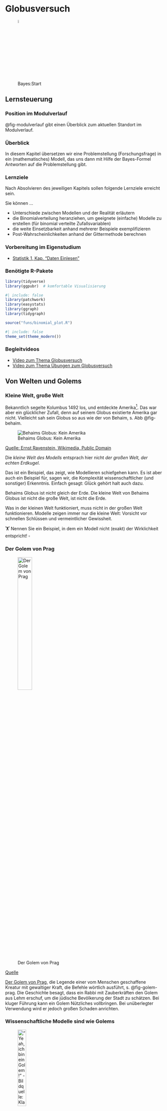 # Globusversuch





![Bayes:Start](img/Golem_hex.png){width=5%}




## Lernsteuerung

### Position im Modulverlauf

@fig-modulverlauf gibt einen Überblick zum aktuellen Standort im Modulverlauf.




### Überblick

In diesem Kapitel übersetzen wir eine Problemstellung (Forschungsfrage) in ein (mathematisches) Modell, das uns dann mit Hilfe der Bayes-Formel Antworten auf die Problemstellung gibt.


### Lernziele

Nach Absolvieren des jeweiligen Kapitels sollen folgende Lernziele erreicht sein.

Sie können ...


- Unterschiede zwischen Modellen und der Realität erläutern
- die Binomialverteilung heranziehen, um geeignete (einfache) Modelle zu erstellen (für binomial verteilte Zufallsvariablen)
- die weite Einsetzbarkeit anhand mehrerer Beispiele exemplifizieren
- Post-Wahrscheinlichkeiten anhand der Gittermethode berechnen


### Vorbereitung im Eigenstudium

- [Statistik 1, Kap. "Daten Einlesen"](https://statistik1.netlify.app/020-r)


### Benötigte R-Pakete


```r
library(tidyverse)
library(ggpubr)  # komfortable Visualisierung
```


```r
#| include: false
library(patchwork)
library(easystats)
library(ggraph)
library(tidygraph)

source("funs/binomial_plot.R")
```


```r
#| include: false
theme_set(theme_modern())
```


### Begleitvideos

- [Video zum Thema Globusversuch](https://youtu.be/fGlt9Ld4xzk)
- [Video zum Thema Übungen zum Globusversuch](https://youtu.be/YJEZiQvCBgs)

## Von Welten und Golems

### Kleine Welt, große Welt

Bekanntlich segelte Kolumbus 1492 los, und entdeckte Amerika^[wenn auch nicht als Erster]. Das war aber ein glücklicher Zufall, denn auf seinem Globus existierte Amerika gar nicht. Vielleicht sah sein Globus so aus wie der von Behaim, s. Abb @fig-behaim.

![Behaims Globus: Kein Amerika](img/Behaim.jpg){#fig-behaim}

[Quelle: Ernst Ravenstein, Wikimedia, Public Domain](https://commons.wikimedia.org/wiki/File:RavensteinBehaim.jpg)

Die *kleine Welt des Modells* entsprach hier nicht *der großen Welt, der echten Erdkugel*.

Das ist ein Beispiel, das zeigt, wie Modellieren schiefgehen kann. Es ist aber auch ein Beispiel für, sagen wir, die Komplexität wissenschaftlicher (und sonstiger) Erkenntnis. Einfach gesagt: Glück gehört halt auch dazu.


::: callout-note
Behaims Globus ist nicht gleich der Erde. Die kleine Welt von Behaims Globus ist nicht die große Welt, ist nicht die Erde.
:::

Was in der kleinen Welt funktioniert, muss nicht in der großen Welt funktionieren. Modelle zeigen immer nur die kleine Welt: Vorsicht vor schnellen Schlüssen und vermeintlicher Gewissheit.


:::{exr-modellno}
🏋 Nennen Sie ein Beispiel, in dem ein Modell nicht (exakt) der Wirklichkeit entspricht! $\square$
:::







### Der Golem von Prag

![Der Golem von Prag](img/170px-Golem_and_Loew.jpg){#fig-golem-prag width="33%"}

[Quelle](https://de.wikipedia.org/wiki/Golem)

[Der Golem von Prag](http://www.prague.net/golem), die Legende einer vom Menschen geschaffene Kreatur mit gewaltiger Kraft, die Befehle wörtlich ausführt, s. @fig-golem-prag.
Die Geschichte besagt, dass ein Rabbi mit Zauberkräften den Golem aus Lehm erschuf, um die jüdische Bevölkerung der Stadt zu schätzen.
Bei kluger Führung kann ein Golem Nützliches vollbringen.
Bei unüberlegter Verwendung wird er jedoch großen Schaden anrichten.

### Wissenschaftliche Modelle sind wie Golems



!["Yeah, ich bin ein Golem!" - Bildquelle: Klara Schaumann](img/Golem_hex.png){width=25%}

:::: {.columns}

::: {.column width="50%"}
**Golem**

Eigenschaften des *Golems*:

-   Besteht aus Lehm
-   Belebt durch "Wahrheit"
-   Mächtig
-   dumm
-   Führt Befehle wörtlich aus
-   Missbrauch leicht möglich
-   Märchen
:::

::: {.column width="50%"}
**Modell**

Eigenschaften eines *Modells*:


-   Besteht aus ~~Lehm~~Silikon
-   Belebt durch Wahrheit (?)
-   Manchmal mächtig
-   simpler als die Realität
-   Führt Befehle wörtlich aus
-   Missbrauch leicht möglich
-   Nicht einmal falsch
:::

::::





::: callout-note
Wir bauen Golems.
:::

@fig-xy stellt ein Sinnbild von Modellen dar.


Vergleichen wir die kleine Welt unserer Modellen (@tbl-klein-gross), wie z.B. Behaims Globus, mit der Großen Welt, die Kolumbus und wir befahren.




| Kleine Welt                                                | Große Welt                                 |
|-----------------------------------------|-------------------------------|
| Die Welt, wie sie der Golem sieht                          | Die Welt, wie sie in Wirklichkeit ist      |
| ist das Modell, aber nicht (zwangsläufig) die Wirklichkeit | entspricht nicht (zwangsläufig) dem Modell |
| Verwenden wir beim Modellieren                             | Ist das, was wir modellieren               |

: Kleine Welt vs. große Welt {#tbl-klein-gross}






<!-- ![So denkt unser Bayes-Golem](img/bayesupdate2.png){#fig-bayes1} -->



::: exm-bayes-lernen
### Die Bayes-Formel und Lernen
🏋 Bayes-Inferenz ähnelt dem Lernen von Menschen. Geben Sie ein Beispiel von Lernen bei Menschen, das oben dargestelltem Prozess ähnelt!$\square$
:::

## Ein erster Versuch: Wir werfen den Globus





### Welcher Anteil der Erdoberfläche ist mit Wasser bedeckt?


:::{#exm-fofra1}
### Wasseranteil auf der Erdoberfläche
Unsere Forschungsfrage lautet, mit welchem Anteil die Erde wohl mit Wasser bedeckt ist (@fig-erde)? Um möglichst wenig schreiben zu müssen, schreiben wir für "angenommener Wasseranteil auf der Erdoberfläche" kurz $p$ (wie proportion, Anteil). $\square$
:::

![Die Erde. Schön! Und mit viel Wasser, ca. 70% der Erdoberfläche sind mit Wasser bedeckt.](img/earth.png){#fig-erde width="10%" fig-align="center"}

[Quelle](https://pngimg.com/image/25340) CC 4.0 BY-NC

Analog können wir uns vorstellen, 11 Wissenschaftlis haben jeweils eine andere Hypothese zum Wasseranteil, $\pi$, der Erde. Die erste Person hat die Hypothese $\pi_1 = 0$, die zweite Person geht von $\pi_2 = 0.1$ aus ... die 11. Person von $\pi_{11} = 1$.
 
Um die Forschungsfage zu beantworten, werfen Sie einen Globus-Ball in die Luft und fangen in wieder auf. 
Sie notieren dann, ob die Stelle unter Ihrem Zeigefinger Wasser zeigt (W) oder Land (L). Den Versuch wiederholen Sie, bis Sie den Globusball insgesamt 9 Mal geworfen haben.^[Warum gerade 9 Mal? Tja, dann hat das Handy geklingelt... Auch in wissenschaftlichen Versuchen ist (leider?) nicht immer alles genau geregelt.]

So sah *mein*^[*Ihr* Ergebnis kann anders aussehen, schließlich ist es ja Zufall.] Ergebnis aus:

$$W \quad L \quad W \quad W \quad W \quad L \quad W \quad L \quad W$$


Also $W=6$ und $L=3$.

:::{#exr-globe1}
🏋️️ Besorgen Sie sich einen Globus (zur Not eine Münze) und stellen Sie den Versuch nach!$\square$
:::

### Wie entstanden die Daten?

Der physikalische Prozess, der zur Entstehung der Daten führt, nennt man den  *datengenierenden Prozess*.

In diesem Fall kann man ihn so beschreiben:

1.  Der wahre Anteil von Wasser, $W$, der Erdoberfläche ist $\pi$ (und $1-\pi$ ist der Anteil Land, $L$).
2.  Ein Wurf des Globusballs hat die Wahrscheinlichkeit $\pi$, eine $W$-Beobachtung zu erzeugen.
3.  Die Würfe des Globusballs sind unabhängig voneinander.
4.  Wir haben kein Vorwissen über $\pi$; jeder Wert ist uns gleich wahrscheinlich.


:::{#exr-annahmen1}
🏋 Welche Annahmen würden Sie ändern? 
Welche könnte man wegnehmen? Welche hinzufügen? 
Was wären die Konsequenzen?$\square$
:::






### Ein paar Fachbegriffe


:::{#def-priori}
### Priori-Verteilung
Für jede Hypothese haben wir ein Vorab-Wissen, das die jeweilige Plausibilität der Hypothese angibt: *Priori-Verteilung*.$\square$
:::

:::{#def-L}
### Likelihood
Für jede Hypothese (d.h. jeden *Parameterwert* $\pi$) möchten wir wissen, wie wahrscheinlich die Daten sind (unter der Annahme, dass die Hypothese richtig ist). Kurz: Wir suchen die *Likelihood*. 
Anders gesagt: Die Likelihood sagt uns, wie gut die Daten zu einer bestimmten Hypothese passen.$\square$
:::

:::{#def-post1}
### Posteriori-Verteilung
Dann gewichten wir den Likelihood mit dem Vorabwissen, so dass wir die *Posteriori-Verteilung*^[ Anstatt von *Priori* liest man auch *Prior*; anstatt *Posteriori* auch *Posterior*] bekommen.$\square$
:::


### Bayes-Updates


Der Golem denkt eigentlich ganz vernünftig:
Zuerst hat er ein Vorwissen zum Wasseranteil, die dazugehörige Wahrscheinlichkeitsverteilung nennt man *Priori-Verteilung*.
In unserem Beispiel ist das Vorwissen recht bescheiden: Jeder Wasseranteil ist ihm gleich plausibel.
Als nächstes beschaut sich der Golem die Daten und überlegt,
wie wahrscheinlich die Daten sind, wenn man von einer bestimmten Hypothese ausgeht, z.B. dass der Wasseranteil 10% beträgt.
Die zugehörige Wahrscheinlichkeit der Daten unter Annahme einer Hypothese nennt man die^[oder den?] *Likelihood.*
Als letztes bildet sich der Golem eine abschließende Meinung zur Wahrscheinlichkeit jeder Hypothese. Diese Wahrscheinlichkeitsverteilung nennt man *Posteriori-Verteilung*.
Sie berechnet als Gewichtung des Vorwissen mit den neuen Daten.
Anders gesagt: Das Vorwissen wird anhand der Erkenntnisse (der Daten) aktualisiert oder "geupdatet", s. @fig-bayes-update.


<!-- ![Updating mit Bayes](img/bayesupdate.png){#fig-bayes-update} -->


```mermaid
%%| fig-cap: Updating mit Bayes
%%| label: fig-bayes-update
graph LR
A[Priori-Vert.]-->B[Likelihood]-->C[Post-Vert.]-->A
```



:::{#exr-l1}
### Wie gut passen die Daten zur Hypothese, dass die Erde komplett trocken ist?

Wir haben in unseren Versuch $W=6$ und $L=3$ erzielt. Diese Daten passen *überhaupt nicht* zur Hypothese, dass die Erdoberfläche komplett trocken ist.
Die *Likelihood*, $L$ für $\pi=0$ ist also Null.
Analog ist die Likelihood für $\pi=1$ auch Null.$\square$
:::



### Wie wahrscheinlich ist ein Wasseranteil von 90%?

Wie wahrscheinlich ist es, einen bestimmten Wasseranteil, z.B. 6 Treffer (bei 9 Würfen) zu erhalten, wenn man eine bestimmte Hypothese (einen bestimmten Wasseranteil, z.B. 90%) annimmt?
Diese Wahrscheinlichkeit nennt man die *Likelihood*, $L$ oder  $L$.

<!-- Geht man von einer Binomialverteilng aus, ist die Likelihood einfach zu berechnen. -->

Wenn wir eine Binomialverteilung annehmen, dann gehen wir davon aus,  dass die Daten unabhängig voneinander entstehen und sich der Parameterwert nicht zwischenzeitlich ändert^[Die sog. "iid-Annahme", *i*ndependently and *i*dentically distributed: Jeder Wurf der Globusballes ist eine Realisation der gleichen Zufallsvariablen. Jeder Wurf ist unabhängig von allen anderen: Das Ergebnis eines Wurfes hat keinen (stochastischen) Einfluss auf ein Ergebnis anderer Würfe. Die Wahrscheinlichkeitsverteilung ist bei jedem Wurf identisch.].
Der Wasseranteil der Erde bleibt während des Versuchs gleich (durchaus plausibel).

Lassen Sie uns im Folgenden die Wahrscheinlichkeit ($Pr$), $W$ mal Wasser und $L$ mal Land zu beobachten, wenn die Wahrscheinlichkeit für Wasser $\pi$ beträgt, so bezeichnen: $(Pr(W,L | \pi))$.
Diese Wahrscheinlichkeit, $(Pr(W,L | \pi))$, kann man mit der *Binomialverteilung* berechnen.

Möchte man die Wahrscheinlichkeit ansprechen für das Ereignis "5 mal Wasser und 2 mal Land, wenn wir von einem Wasseranteil von 70% ausgehen", so würden wir kurz schreiben: $Pr(W=5, L=2 | \pi=.7)$.
Oder noch kürzer:  $Pr(W=5 | \pi=.7)$, denn bei 7 Würfen, von denen 5 $W$ gezeigt haben, ist die Anzahl von $L$ festgelegt. 

Die Binomialverteilung zeigt die Verteilung der Häufigkeit (Wahrscheinlichkeit) der Ereignisse (z.B. 2 Mal Kopf) beim wiederholten Münzwurf (und allen vergleichbaren Zufallsexperimenten): "Münzwurfverteilung", s. Kap. @sec-bin-distrib.


### Binomialverteilung mit R


Praktischerweise ist die Binomialverteilung in R eingebaut, wie wir gleich sehen werden.

Was ist der Anteil der gültigen Pfade in einem Baumdiagramm (Wahrscheinlichkeit), um 2 mal $W$ bei $N=W+L=3$ Würfen zu bekommen, wenn wir von $\pi=1/2$ ausgehen?^[Allgemeiner spricht man auch von 2 Treffern bei 3 Würfen (d.h. 1 "Nicht-Treffer", den wir als "Niete" bezeichnen). Treffer werden oft mit `1`  und Nieten mit `0` bezeichnet].


```r
dbinom(x = 2, size = 3, prob = 1/2)
```


Von den 8 Endkonten bzw. Pfaden sind 3 günstig. 
Demnach ist die Wahrscheinlichkeit des gesuchten Ereignis (2 Treffer bei 3 Würfen, binomialverteilt) gleich 3 von 8 (alle Pfade sind gleich wahrscheinlich);
3/8 sind 0.375.






```mermaid
%%| echo: false
%%| label: fig-binom1a
%%| fig-cap: Wir werfen den Globus (oder eine Münze) 3 Mal
flowchart TD
  A[A - Start] -. 1/2 .-> B[B - 0]
  A -. 1/2 .-> C[C - 1]
  B -. 1/2 .-> D[D - 0]
  B -. 1/2 .-> E[E - 1]
  C -. 1/2 .-> F[F - 0]
  C -. 1/2 .-> G[G - 1]
  D -. 1/2 .-> H[H - 0]
  D -. 1/2 .-> J[I - 1]
  E -. 1/2 .-> K[K - 0]
  E -. 1/2 .-> L[L - 1]
  F -. 1/2 .-> M[M - 0]
  F -. 1/2 .-> N[N - 1]
  G -. 1/2 .-> O[O - 0]
  G -. 1/2 .-> P[P - 1]
```


Abb. @fig-binom1a stellt einen einfachen Baum für 3 Globuswürfe mit je zwei möglichen Ereignissen (W vs. L) dar.
In der ersten (obersten) Zeile (Knoten A; "Start") ist Ausgangspunkt dargestellt: Der Globus ruht wurfbereit in unserer Hand.
Jetzt Achtung: Sie werfen den Globusball hoch.
Die Pfeile zeigen zu den (zwei) mögliche Ergebnissen.
Die zweite Zeile (Knoten B und C) stellt die beiden Ergebnisse des Wurfes dar. 
Die Ergebnisse sind hier mit `0` und `1` bezeichnet (das eine eine einfache und weiteinsetzbare Notation).
Die dritte Zeile (Knoten D bis G) stellt die Ergebnisse des des zweiten Wurfes dar.
Die vierte Zeile (Knoten H bis P)  stellt die Ergebnisse des des dritten Wurfes dar.


Für mehr Würfe würde das Diagramm irgendwann unübersichtlich werden.



Was ist der Anteil der gültigen Pfade in einem Baumdiagramm (Wahrscheinlichkeit), um 6 mal $W$ bei $N=W+L=9$ Würfen zu bekommen, wenn wir von $p=1/2$ ausgehen?

```r
dbinom(x = 6, size = 9, prob = 1/2)
```




@fig-bin-klein zeigt die Binomialverteilung $X \sim Bin(9, 1/2)$.


```r
#| echo: false
#| label: fig-bin-klein
#| fig-cap: "Ein Beispiel für eine Binomialverteilung mit Parametern N=9 und p=1/2."

binomial_plot(n = 9, p = 1/2)
```



Abb @fig-binom2 ist ein vergeblicher Versuch, so einen großen Baum ($n=9$) darzustellen.

:::callout-note
Visualisierungen wie Baumdiagramme sind eine praktische Hilfe zum Verständnis,
kommen aber bei größeren Daten schnell an ihre Grenze.
:::


```r
#| echo: false
#| label: fig-binom2
#| fig-cap: Wir werfen den Globus (oder eine Münze) 9 Mal, es resultieren 512 Endknoten. Nicht gerade übersichtlich.
my_tree <- tidygraph::create_tree(1023, 2, mode = "out")

my_tree %>%
  mutate(lab = 1:1023) %>% 
  ggraph(circular = TRUE) +
  geom_edge_link() +
  geom_node_label(mapping = aes(label = lab), size = 1) +
  coord_flip() +
  scale_y_reverse() +
  theme_void()

```


Jetzt folgen einige Beispiele.


::: {#exm-globus2}

## Globus mit 9 Treffern bei 9 Würfen

Was ist die Wahrscheinlichkeit für $W=9$ bei $N=9$ und $p=1/2$?

```r
dbinom(x = 9, size = 9, prob = 1/2)
```

Das ist 1 günstiger Pfad von 512 Pfaden.

:::



`dbinom` gibt uns die Wahrscheinlichkeit von `x` Treffern, bei `size` Versuchen zurück, wobei eine Binomialverteilung angenommen wird mit Trefferwahrscheinlichkeit `prob`.



### Unser Modell ist geboren

Wir fassen das Globusmodell so zusammen, s. @eq-globus1.

$$W \sim \text{Bin}(N,\pi)$${#eq-globus1}

Lies: "W ist *bin*omial verteilt mit den Parametern $N$ und $\pi$". $N$ gibt die Anzahl der Globuswürfe an: $N=W+L$.

Unser Vorab-Wissen zu $p$ sei, dass uns alle Werte gleich plausibel erscheinen ("uniform"):

$$\pi \sim \text{Unif}(0,1).$$

Lies: "$\pi$ ist gleich (uniform) verteilt mit der Untergrenze 0 und der Obergrenze 1".

Man könnte auch sagen: Wir haben praktisch kein Vorwissen, wir sind erstmal (aprior) indifferent,
jeder Parameterwert erscheint uns erstmal gleich wahrscheinlich.









```r
#| echo: false
#| fig-cap: Gleichverteilung mit Parametern min=0 und max=1
#| label: fig-unif
#| eval: false


uniform_Plot <- function(a, b){
  xvals <- data.frame(x = c(a, b)) #Range for x-values
  
  ggplot(data.frame(x = xvals), 
         aes(x = x)) + xlim(c(a, b)) + ylim(0, 1/(b - a)) +
    stat_function(fun = dunif, args = list(min = a, max = b), 
                  geom = "area", 
                  fill = "green", alpha = 0.35) + 
    stat_function(fun = dunif, args = list(min = a, max = b)) +
    labs(x = "X", y = "Dichte")  +
    geom_vline(xintercept = a, linetype = "dashed", colour = "red") +
    geom_vline(xintercept = b, linetype = "dashed", colour = "red") 
  
}
uniform_Plot(0, 1)
```



## Das Globus-Modell als Bayes' Theorem

### Von gemeinsamer zur bedingen Wahrscheinlichkeit

Erinnerung wir uns (@exm-kalt-regen): Die Wahrscheinlichkeit für *Regen* und *kalt* ist gleich der Wahrscheinlichkeit von *Regen*, *gegeben kalt* mal der Wahrscheinlichkeit von *kalt*; das ist die Kettenregel (@def-kettenregel).

Entsprechend gilt: 

Die gemeinsame Wahrscheinlichkeit für die beiden Ereignisse $W$ (z.B. 6 Mal Wasser zu erhalten bei 9 Versuchen) und $A$ (z.B. dass der Wasseranteil der Erdoberfläche 70% beträgt) lässt sich ebenso mit der Kettenregel der Wahrscheinlichkeitsrechnung bestimmen:


<!-- Die Wahrscheinlichkeit von einer bestimmten Zahl an $W$ mit einer bestimmten Wasser-Wahrscheinlichkeit $p$ ist das Produkt von $Pr(W|p)$ und der Wahrscheinlichkeit $Pr(p)$: -->

$$Pr(W,A) = Pr(W|A) \cdot Pr(A)$$

Laut der Kettenregel ist "Drehen" erlaubt:

$$Pr(A,W) = Pr(A|W) \cdot Pr(W)$$



Wir setzen die letzten beiden Gleichungen gleich:

$$Pr(W|p) \cdot Pr(A) = Pr(A|W) \cdot (W)$$

Und dann lösen wir auf nach der Posteriori-Wahrscheinlichkeit^[kürzen wir mit Post-Wahrscheinlichkeit or $Pr(Post)$ ab], $Pr(A|W)$,
voilà! 
Wir haben Bayes' Theorem genutzt, um die gesuchte Größe, $Pr(A|W)$, zu bestimmen, s. @eq-globusbayes.

$$Pr(A|W) = \frac{Pr(W|A) \times Pr(A)}{Pr(W)}$${#globus-bayes}

$Pr(W)$ nennt die *Evidenz*. 
Die Evidenz berechnet sich als Mittelwert der Likelihoods über alle Werte von $W$, vgl. @def-totwskt:

$Pr(W) = Pr(W|A) \times Pr(A) + Pr(\neg W| \neg A) \times Pr(\neg A)$


Die Aufgabe der Evidenz ist nur dafür zu sorgen, dass der Bruch insgesamt nur Werte zwischen 0 und 1 annehmen kann.

### Bayes' Theorem als Formel

Gesucht ist die Wahrscheinlichkeit einer Hypothese gegeben einer bestimmten Datenlage, $Pr(H|D)$:

$$Pr(H|D) = \frac{Pr(D|H) Pr(H)}{Pr(D)} = \frac{\text{Likelihood}  \cdot \text{Priori}}{\text{Evidenz}}$$

Schauen wir uns die Bestandteile von Bayes' Theorem noch etwas näher an:

-   Posteriori-Wahrscheinlichkeit: $Pr_{Post} := Pr(H|D)$

-   Likelihood: $L := Pr(D|H)$

-   Priori-Wahrscheinlichkeit: $Pr_{Priori} := Pr(H)$

-   Evidenz: $E := Pr(D)$


Bayes' Theorem gibt die $Pr_{Post}$ an, wenn man die Gleichung mit der $Pr_{Priori}$ und dem $L$ füttert.

Bayes' Theorem wird verwendet, um die $Pr_{Post}$ zu quantifizieren.

Die $Pr_{Post}$ ist proportional zu $L \times Pr_{Priori}$.

### Posteriori als Produkt von Priori und Likelihood

Die unstandardisierte Post-Wahrscheinlichkeit $Pr_{\text{unPost}}$ ist einfach das Produkt von Likelihood und Priori, s. @eq-unpost.

$$Pr_{\text{unPost}} = L \times \text{Priori}$${#eq-unpost}

Das Standardisieren dient wie gesagt nur dazu, einen Wert zwischen 0 und 1 zu erhalten. 
Dies erreichen wir, indem wir durch die Summe aller Post-Wahrscheinlichkeiten dividieren.
Die Summe der Post-Wahrscheinlichkeiten bezeichnet man (auch) als Evidenz, vgl. Gleichung @eq-post.


$$\text{Posteriori} = \frac{\text{Likelihood} \times \text{Priori}}{\text{Evidenz}}$${#eq-post}



Abb. @fig-post3 visualisiert, dass die Post-Verteilung eine Gewichtung von Priori und Likelihood ist.
Mathematisch gesprochen beruht diese Gewichtung auf einer einfachen Multiplikationen der beiden genannten Terme.



![Prior mal Likelihood = Post](img/img241.png){#fig-post3}







### Wissen updaten: Wir füttern Daten in das Modell

Golems können lernen?! @fig-lernen-golem zeigt die Post-Verteilung, nach $n=1, 2, ...,n=9$ Datenpunkten, d.h. Würfen mit dem Globusball.
Man sieht: Am Anfang, apriori, also bevor die Daten haben, vor dem ersten Wurf also, ist jeder Parameterwert gleich wahrscheinlich für den Golem (das Modell).
Je nach Ergebnis des Wurfes verändert sich die Wahrscheinlichkeit der Parameterwerte,
kurz gesagt, die Post-Verteilung verändert sich in Abhängigkeit von den Daten.


![Unser Golem lernt](img/img221.png){#fig-lernen-golem}


Insofern kann man sagen: Unser Golem (das Modell) lernt. Ob das Modell nützlich ist (präzise Vorhersagen liefert), steht auf einem anderen Blatt.



## Bayes berechnen mit mit dem Bayes-Gitter

Wir erstellen uns eine kleine Tabelle, die man "Bayes-Gitter" nennen könnte.
Dazu gehen wir so vor:

### Idee

1.  Teile den Wertebereich des Parameter in ein "Gitter" auf, z.B. $0.1, 0.2, ..., 0.9, 1$.
2.  Wähle den Priori-Wert des Parameters für jeden Gitterwert, z.B. 1/10 bei einer Gleichverteilung von 0 bis 1.
3.  Berechne den Likelihood für jeden Parameterwert.
4.  Berechne den unstandardisierten Posteriori-Wert für jeden Parameterwert (Produkt von Priori und Likelihood).
5.  Standardisiere den Posteriori-Wert durch teilen anhand der Summe alle unstand. Posteriori-Werte.


Für jeden Parameterwert berechnen wir eine (Post-)Wahrscheinlichkeit.^[Ein Parameterwert ist eine mögliche Ausprägung des Parameters.]
Häufig entspricht eine Hypothese einem Parameterwert, 
etwa wenn man sagt: "Ich glaube, die Münze ist fair", was auf einem Parameterwert von 50% herausläuft.
Dazu geben wir an, für wie wahrscheinlich wie apriori^[synonym: priori] - also bevor wir irgendwelche Daten erheben - jeden einzelnen Gitterwert halten.
Wir machen es uns hier einfach und halten jeden Gitterwert für gleich wahrscheinlich. 
Tatsächlich ist der konkrete Wert hier egal, entscheidend ist das Verhältnis der Apriori-Werte zueinander: 
Geben wir einigen Gitterwerten den Wert 2, aber anderen den Wert 1, 
so halten wir Erstere für (apriori) doppelt so plausibel wie Letztere.
Der Likelihood wird in diesem Fall mit der Binomialverteilung berechnet. Der Likelihood gibt an, 
wie wahrscheinlich ein Gitterwert ist gegeben einem bestimmten apriori gewählten Parameterwert.
Die "End-Wahrscheinlichkeit", die unstandardisierte Post-Wahrscheinlichkeit, die "hinten rauskommt" ist das Produkt von Priori-Wert und Likelihood.
Anschaulich gesprochen: Die Priori-Werte werden mit den Likelihoodwerten gewichtet^[synonym: Die Likelihoodwerte werden mit den Apriori-Werten gewichtet.].
Da wir letztlich eine Wahrscheinlichkeitverteilung bekommen möchten, teilen wir jeden Posteriori-Wert durch die Summe aller Posteriori-Werte. 
Dadurch ist gerantiert, dass sich die Posteriori-Werte zu eins aufaddieren. 
Damit haben wir dann die Ansprüche an eine Wahrscheinlichkeitsverteilung erfüllt (vgl. @seq-kolmogorov).


### Bayes-Gitter in R berechnen

Legen wir uns eine Tabelle mit Gitterwerten an, um deren Posteriori-Wahrscheinlichkeit zu berechnen.

Ein paar Vorarbeiten. 
Zuerst wählen wir unsere Parameterwerte; sagen wir 0, 0.1, 0.2, ... , 1:

```r
p_Gitter <- seq(from = 0, to = 1, by = 0.1)
p_Gitter
```


Dann berechnen wir schon mal die Wahrscheinlichkeit der Daten (6 W bei 9 Würfen) gegeben jeweils eines Gitterwerts:

```r
Likelihood <- dbinom(6, size = 9, prob = p_Gitter)
Likelihood
```

Dann packen wir das alles in eine Tabelle, s. @tbl-globus.

```r
d <-
  tibble(
    # definiere die Hypothesen (das "Gitter"): 
    p_Gitter = p_Gitter,
    # bestimme den Priori-Wert:       
    Priori  = .1) %>%  
    mutate(
      # berechne Likelihood für jeden Gitterwert:
      Likelihood = Likelihood,
      # berechne unstand. Posteriori-Werte:
      unstd_Post = Likelihood * Priori,
      # berechne Evidenz, d.i. die Summe aller unstand. Post-Werte:
      Evidenz = sum(unstd_Post),
      # berechne stand. Posteriori-Werte (summiert zu 1):
      Post = unstd_Post / Evidenz)  
```

Das "Bayes-Gitter" (@tbl-globus) zeigt, wie sich die Post-Verteilung berechnet.

```r
#| label: tbl-globus
#| tbl-cap: "Die Bayes-Box für den Globusversuch"
#| echo: false
d %>% 
  mutate(id = 1:11) %>% 
  relocate(id, .before = 1) %>% 
  knitr::kable(digits = 2)
```


Für jede Hypothese (Spalte `id`) berechnen wir die unstandardisierte Posteriori-Wahrscheinlichkeit als Produkt von Priori und Likelihood:

$\text{Post}_{\text{unstand}} = \text{Priori} \cdot \text{Likelihood}$

Um zur standardisierten Posteriori-Wahrscheinlichkeit zu gelangten,
teilen wir in jeder Zeile der Gitterbox (also für jede Hypothese) die unstandardisierte Post-Wahrscheinlichkeit durch die Summe der unstandardisierten Post-Wahrscheinlichkeiten.


:::callout-note
Wenn der Priori-Wert für jeden Gitterwert gleich ist, dann ist der Likelihood gleich der unstandardisierten Post-Wahrscheinlichkeit.$\square$
:::


:::{exr-priori-change}
🏋️ Was wohl mit *Post* passiert, wenn wir *Priori* ändern?$\square$
:::

@fig-post1 zeigt eine Visualisierung der Post-Verteilung mit Hilfe der Funktion `ggline()` aus dem Paket `ggpubr`.

:::: {.columns}

::: {.column width="50%"}

```r
#| eval: false
library(ggpubr)

ggline(d,
       x = "p_Gitter",
       y = "Post")
```
:::

::: {.column width="50%"}

```r
#| echo: false
#| label: p-post1
#| fig-cap: Die Post-Verteilung visualisiert
library(ggpubr)

ggline(d,
       x = "p_Gitter",
       y = "Post")
```
:::

::::




### Was sagt die Post?

Die Posteriori-Verteilung (Kurz: "Post-Verteilung"), $Pr_{Post}$, zeigt, wie plausibel wir jeden Wert von $p$ halten, jetzt, nachdem wir die Daten des Versuchs kennen.


@fig-gitter zeigt die Post-Wahrscheinlichkeit für 5, 10 und 20 Parameterwerte. Das mittlere Teilbild (10 Gitterwerte) entspricht unserer Tabelle oben.


![Je mehr Parameterwerte, desto genauer wird die Verteilung wiedergegeben.](img/img242.png){#fig-gitter}


:::callout-note
Unter sonst gleichen Umständen gilt:

- Mehr Gitterwerte glätten die Annäherung.
- Je größer die Stichprobe ($N$), desto zuverlässiger wird unsere Berechnung.
:::

::: callout-important
Die Post-Verteilung ist sowas wie das Ziel all Ihrer Träume (falls Sie es noch nicht gewusst haben):
Aus der Post-Verteilung können Sie ablesen,
wie wahrscheinlich Ihre Hypothese (Ihr Lieblings-Parameterwert) ist. Und noch einiges mehr, aber das ist Thema des nächsten Kapitels.
:::




## Abschluss

### Zusammenfassung

-   In unserem Modell haben wir Annahmen zu $Pr_{Priori}$ und $L$ getroffen.

-   Auf dieser Basis hat der Golem sein Wissen geupdated zu $Pr_{Post}$.

-   Mit der Gitter-Methode haben wir viele Hypothesen (Parameterwerte) untersucht und jeweils die $Pr_{Post}$ berechnet.

-   Unser Modell bildet die kleine Welt ab; ob es in der großen Welt nützlich ist, steht auf einem anderen Blatt.

🏋️ Wenn Sie auf einen Prozentwert für $W$ tippen müssten, welchen würden Sie nehmen, laut dem Modell (und gegeben der Daten)?


### Der Globusversuch als Modell für zweiwertige Zufallsversuche

Der Globusversuch ist kein prototypisches Beispiel für Statistik in der Praxis, zumindest nicht auf dem ersten Blick. 
Er hat aber aber den Vorteil, dass es ein einfaches, gut greifbares Beispiel ist, und damit zum Lernen gut geeignet ist.
Bei näherer Betrachtung ist der Globusversuch prototypisch für ganz viele Fragestellungen:

- Von einem neuen Produkt von von $n$ Exemplaren $k$ verkauft. Auf welchen Wert $p$ kann die Akzeptanzrate dieses Produkts geschätzt werden?
- Ein Chat-Bot hat von $n$ Fragen $k$ richtig beantwortet. Wie hoch kann die Verständnisrate $p$ dieses Programms geschätzt werden?
- Eine neue Krebstherapie hat von $n$ "austherapierten" Patientis $k$ geheilt. Auf wie hoch kann die Erfolgsrate dieser Therapie geschätzt werden?



Kurz: Der Globusversuch ist ein Muster für zweiwertige Zufallsversuche. Und solche sind häufig im Leben, im Business und in der Wissenschaft.



### Vertiefung


Das ["Bayes-Paradox-Video" von 3b1b](https://youtu.be/lG4VkPoG3ko) präsentiert eine gut verständliche Darstellung des Bayes-Theorem aus einer zwar nicht gleichen, 
aber ähnlichen Darstellung wie in diesem Kapitel.


@mcelreath_statistical_2020, Kap. 2, stellt das Globusmodell mit mehr Erläuterung und etwas mehr theoretischem Hintergrund vor.







## Aufgaben

Alle Aufgaben mit dem Tag [rethink-chap2](https://datenwerk.netlify.app/#category=rethink-chap2).

1. [Lose-Nieten-Binomial-Grid](https://datenwerk.netlify.app/posts/lose-nieten-binomial-grid/lose-nieten-binomial-grid)
2. [Rethink2E4](https://datenwerk.netlify.app/posts/Rethink2e4/Rethink2e4)
2. [Rethink2m1](https://datenwerk.netlify.app/posts/Rethink2m1/Rethink2m1)
2. [Rethink2m2](https://datenwerk.netlify.app/posts/Rethink2m2/Rethink2m2)
2. [Rethink2m3](https://datenwerk.netlify.app/posts/Rethink2m3/Rethink2m3)
2. [Rethink2m4](https://datenwerk.netlify.app/posts/Rethink2m4/Rethink2m4)
2. [Rethink2m5](https://datenwerk.netlify.app/posts/Rethink2m5/Rethink2m5)
2. [Rethink2m6](https://datenwerk.netlify.app/posts/Rethink2m6/Rethink2m6)
2. [Rethink2m7](https://datenwerk.netlify.app/posts/Rethink2m7/Rethink2m7)
2. [kekse01](https://datenwerk.netlify.app/posts/kekse01/kekse01.html)
2. [kekse02](https://datenwerk.netlify.app/posts/kekse02/kekse02.html)
2. [euro-bayes](https://datenwerk.netlify.app/posts/euro-bayes/euro-bayes.html)
2. [bayes2](https://datenwerk.netlify.app/posts/bayes2/bayes2)










## ---



![](img/outro-05.jpg){width=100%}


